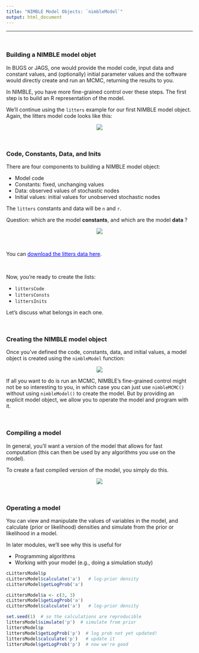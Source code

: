 ```yaml
---
title: "NIMBLE Model Objects: `nimbleModel`"
output: html_document
---
```


---

\   



### Building a NIMBLE model objet

In BUGS or JAGS, one would provide the model code, input data and constant values, and (optionally) initial parameter values and the software would directly create and run an MCMC, returning the results to you.

In NIMBLE, you have more fine-grained control over these steps. The first step is to build an R representation of the model.

We'll continue using the `litters` example for our first NIMBLE model object.  Again, the litters model code looks like this:

<center><img src="fig/litters_code.png"></center>

\   

### Code, Constants, Data, and Inits

There are four components to building a NIMBLE model object:

- Model code
- Constants: fixed, unchanging values
- Data: observed values of stochastic nodes
- Initial values: initial values for unobserved stochastic nodes

The `litters` constants and data will be `n` and `r`.

Question: which are the model **constants**, and which are the model **data** ?

<center><img src="fig/litters_data.png"></center>

<!--
```r
n <- matrix(c(13, 12, 12, 11, 9, 10, 
              9, 9, 8, 11, 8, 10, 13, 10, 12, 9, 10, 9, 10, 5, 9, 9, 13, 
              7, 5, 10, 7, 6, 10, 10, 10, 7), nrow = 2)
	      
r <- matrix(c(13, 12, 12, 11, 9, 10, 9, 9, 8, 10, 8, 9, 
     12, 9, 11, 8, 9, 8, 9, 4, 8, 7, 11, 4, 4, 5, 5, 3, 7, 3, 7, 0), 
     nrow = 2)
              
G <- 2
N <- 16
```
-->

\   

You can <a href="https://danielturek.github.io/nimble-inra-2019/data/litters_data.Rdata" style="color: blue">download the litters data here</a>.

\   

Now, you're ready to create the lists:

- `littersCode`
- `littersConsts`
- `littersInits`

Let's discuss what belongs in each one.

<!--
```r
littersConsts <- list(G = G, N = N, n = n)
littersData <- list(r = r)
littersInits <- list(a = c(2, 2), b = c(2, 2))
```
-->

\   

### Creating the NIMBLE model object

Once you've defined the code, constants, data, and initial values, a model object is created using the `nimbleModel` function:

<center><img src="fig/litters_model.png"></center>

<!--
```r
## create a NIMBLE model object:
littersModel <- nimbleModel(code = littersCode, constants = littersConsts,
                            data = littersData, inits = littersInits)
```
-->

If all you want to do is run an MCMC, NIMBLE's fine-grained control might not be so interesting to you, in which case you can just use `nimbleMCMC()` without using `nimbleModel()` to create the model. But by providing an explicit model object, we allow you to operate the model and program with it.

\  

### Compiling a model

In general, you'll want a version of the model that allows for fast computation (this can then be used by any algorithms you use on the model).

To create a fast compiled version of the model, you simply do this.

<center><img src="fig/litters_compile.png"></center>

<!--
```r
cLittersModel <- compileNimble(littersModel)
```
-->

\  

### Operating a model

You can view and manipulate the values of variables in the model, and calculate (prior or likelihood) densities and simulate from the prior or likelihood in a model.

In later modules, we'll see why this is useful for

 - Programming algorithms
 - Working with your model (e.g., doing a simulation study)

```r
cLittersModel$p
cLittersModel$calculate('a')   # log-prior density
cLittersModel$getLogProb('a')

cLittersModel$a <- c(3, 3)
cLittersModel$getLogProb('a')
cLittersModel$calculate('a')   # log-prior density

set.seed(1)  # so the calculations are reproducible
littersModel$simulate('p')  # simulate from prior
littersModel$p
littersModel$getLogProb('p')  # log prob not yet updated!
littersModel$calculate('p')   # update it
littersModel$getLogProb('p')  # now we're good
```



\  

\  

\  

\  

\  

\  

\  

\  

\  

\  

\  

\  

\  

\  


